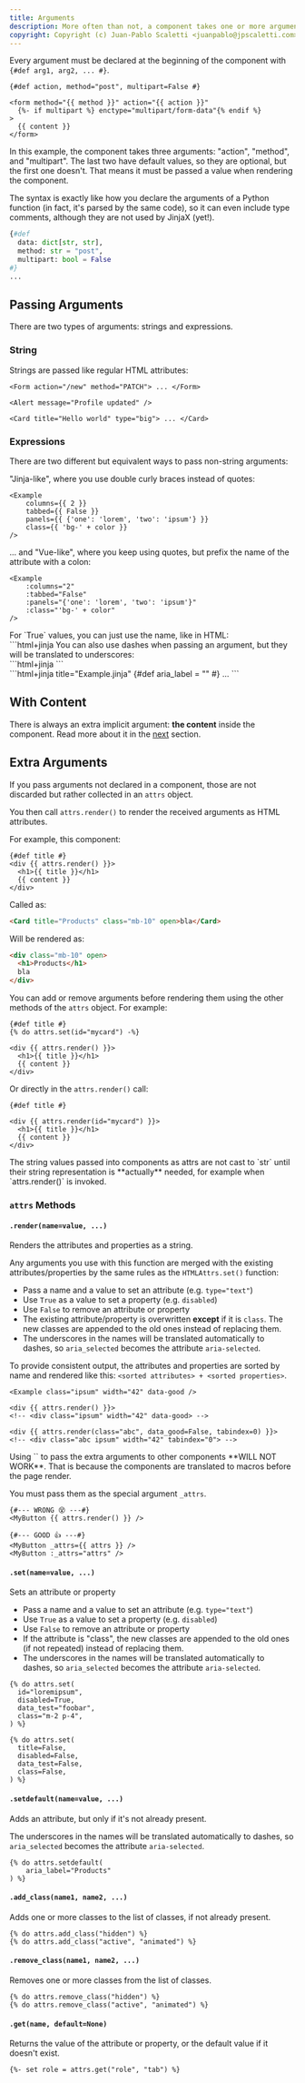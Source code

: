 ```yaml
---
title: Arguments
description: More often than not, a component takes one or more arguments to render.
copyright: Copyright (c) Juan-Pablo Scaletti <juanpablo@jpscaletti.com>
---
```


Every argument must be declared at the beginning of the component with `{#def arg1, arg2, ... #}`.

```html+jinja
{#def action, method="post", multipart=False #}

<form method="{{ method }}" action="{{ action }}"
  {%- if multipart %} enctype="multipart/form-data"{% endif %}
>
  {{ content }}
</form>
```

In this example, the component takes three arguments: "action", "method", and "multipart". The last two have default values, so they are optional, but the first one doesn't. That means it must be passed a value when rendering the component.

The syntax is exactly like how you declare the arguments of a Python function (in fact, it's parsed by the same code), so it can even include type comments, although they are not used by JinjaX (yet!).

```python
{#def
  data: dict[str, str],
  method: str = "post",
  multipart: bool = False
#}
...
```

## Passing Arguments

There are two types of arguments: strings and expressions.

### String

Strings are passed like regular HTML attributes:

```html+jinja
<Form action="/new" method="PATCH"> ... </Form>

<Alert message="Profile updated" />

<Card title="Hello world" type="big"> ... </Card>
```

### Expressions

There are two different but equivalent ways to pass non-string arguments:

"Jinja-like", where you use double curly braces instead of quotes:

```html+jinja title="Jinja-like"
<Example
    columns={{ 2 }}
    tabbed={{ False }}
    panels={{ {'one': 'lorem', 'two': 'ipsum'} }}
    class={{ 'bg-' + color }}
/>
```

... and "Vue-like", where you keep using quotes, but prefix the name of the attribute with a colon:

```html+jinja title="Vue-like"
<Example
    :columns="2"
    :tabbed="False"
    :panels="{'one': 'lorem', 'two': 'ipsum'}"
    :class="'bg-' + color"
/>
```

<Callout type="info">
  For `True` values, you can just use the name, like in HTML:
  <br>
  ```html+jinja
  <Example class="green" hidden />
  ```
</Callout>

<Callout type="info">
  You can also use dashes when passing an argument, but they will be translated to underscores:
  <br>
  ```html+jinja
  <Example aria-label="Hi" />
  ```
  <br>
  ```html+jinja title="Example.jinja"
  {#def aria_label = "" #}
  ...
  ```
</Callout>


## With Content

There is always an extra implicit argument: **the content** inside the component. Read more about it in the [next](/guide/slots) section.


## Extra Arguments

If you pass arguments not declared in a component, those are not discarded but rather collected in an `attrs` object.

You then call `attrs.render()` to render the received arguments as HTML attributes.

For example, this component:

```html+jinja title="Card.jinja"
{#def title #}
<div {{ attrs.render() }}>
  <h1>{{ title }}</h1>
  {{ content }}
</div>
```

Called as:

```html
<Card title="Products" class="mb-10" open>bla</Card>
```

Will be rendered as:

```html
<div class="mb-10" open>
  <h1>Products</h1>
  bla
</div>
```

You can add or remove arguments before rendering them using the other methods of the `attrs` object. For example:

```html+jinja
{#def title #}
{% do attrs.set(id="mycard") -%}

<div {{ attrs.render() }}>
  <h1>{{ title }}</h1>
  {{ content }}
</div>
```

Or directly in the `attrs.render()` call:

```html+jinja
{#def title #}

<div {{ attrs.render(id="mycard") }}>
  <h1>{{ title }}</h1>
  {{ content }}
</div>
```

<Callout type="info">
The string values passed into components as attrs are not cast to `str` until their string representation is **actually** needed, for example when `attrs.render()` is invoked.
</Callout>

### `attrs` Methods

#### `.render(name=value, ...)`

Renders the attributes and properties as a string.

Any arguments you use with this function are merged with the existing
attributes/properties by the same rules as the `HTMLAttrs.set()` function:

- Pass a name and a value to set an attribute (e.g. `type="text"`)
- Use `True` as a value to set a property (e.g. `disabled`)
- Use `False` to remove an attribute or property
- The existing attribute/property is overwritten **except** if it is `class`.
  The new classes are appended to the old ones instead of replacing them.
- The underscores in the names will be translated automatically to dashes,
  so `aria_selected` becomes the attribute `aria-selected`.

To provide consistent output, the attributes and properties
are sorted by name and rendered like this:
`<sorted attributes> + <sorted properties>`.

```html+jinja
<Example class="ipsum" width="42" data-good />
```

```html+jinja
<div {{ attrs.render() }}>
<!-- <div class="ipsum" width="42" data-good> -->

<div {{ attrs.render(class="abc", data_good=False, tabindex=0) }}>
<!-- <div class="abc ipsum" width="42" tabindex="0"> -->
```

<Callout type="warning">
Using `<Component {{ attrs.render() }}>` to pass the extra arguments to other components **WILL NOT WORK**. That is because the components are translated to macros before the page render.

You must pass them as the special argument `_attrs`.

```html+jinja
{#--- WRONG 😵 ---#}
<MyButton {{ attrs.render() }} />

{#--- GOOD 👍 ---#}
<MyButton _attrs={{ attrs }} />
<MyButton :_attrs="attrs" />
```
</Callout>

#### `.set(name=value, ...)`

Sets an attribute or property

- Pass a name and a value to set an attribute (e.g. `type="text"`)
- Use `True` as a value to set a property (e.g. `disabled`)
- Use `False` to remove an attribute or property
- If the attribute is "class", the new classes are appended to
  the old ones (if not repeated) instead of replacing them.
- The underscores in the names will be translated automatically to dashes,
  so `aria_selected` becomes the attribute `aria-selected`.

```html+jinja title="Adding attributes/properties"
{% do attrs.set(
  id="loremipsum",
  disabled=True,
  data_test="foobar",
  class="m-2 p-4",
) %}
```

```html+jinja title="Removing attributes/properties"
{% do attrs.set(
  title=False,
  disabled=False,
  data_test=False,
  class=False,
) %}
```

#### `.setdefault(name=value, ...)`

Adds an attribute, but only if it's not already present.

The underscores in the names will be translated automatically to dashes, so `aria_selected`
becomes the attribute `aria-selected`.

```html+jinja
{% do attrs.setdefault(
    aria_label="Products"
) %}
```

#### `.add_class(name1, name2, ...)`

Adds one or more classes to the list of classes, if not already present.

```html+jinja
{% do attrs.add_class("hidden") %}
{% do attrs.add_class("active", "animated") %}
```

#### `.remove_class(name1, name2, ...)`

Removes one or more classes from the list of classes.

```html+jinja
{% do attrs.remove_class("hidden") %}
{% do attrs.remove_class("active", "animated") %}
```

#### `.get(name, default=None)`

Returns the value of the attribute or property,
or the default value if it doesn't exist.

```html+jinja
{%- set role = attrs.get("role", "tab") %}
```
